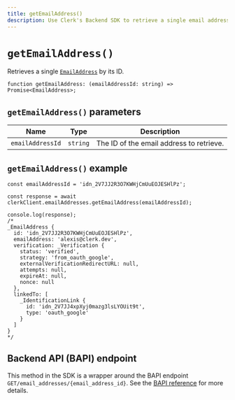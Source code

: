 ```yaml
---
title: getEmailAddress()
description: Use Clerk's Backend SDK to retrieve a single email address by its ID.
---
```


# `getEmailAddress()`

Retrieves a single [`EmailAddress`](/docs/references/javascript/email-address/email-address) by its ID.

```tsx
function getEmailAddress: (emailAddressId: string) => Promise<EmailAddress>;
```

## `getEmailAddress()` parameters

| Name | Type | Description |
| --- | --- | --- |
| `emailAddressId` | `string` | The ID of the email address to retrieve. |

## `getEmailAddress()` example

```tsx
const emailAddressId = 'idn_2V7JJ2R3O7KWHjCmUuEOJESHlPz';

const response = await clerkClient.emailAddresses.getEmailAddress(emailAddressId);

console.log(response);
/*
_EmailAddress {
  id: 'idn_2V7JJ2R3O7KWHjCmUuEOJESHlPz',
  emailAddress: 'alexis@clerk.dev',
  verification: _Verification {
    status: 'verified',
    strategy: 'from_oauth_google',
    externalVerificationRedirectURL: null,
    attempts: null,
    expireAt: null,
    nonce: null
  },
  linkedTo: [
    _IdentificationLink {
      id: 'idn_2V7JJ4xpXyj0mazg3lsLYOUit9t',
      type: 'oauth_google'
    }
  ]
}
*/
```

## Backend API (BAPI) endpoint

This method in the SDK is a wrapper around the BAPI endpoint `GET/email_addresses/{email_address_id}`. See the [BAPI reference](https://clerk.com/docs/reference/backend-api/tag/Email-Addresses#operation/GetEmailAddress) for more details.